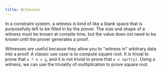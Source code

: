 ```yaml
---
title: Witnesses
---
```



In a constraint system, a witness is kind of like a blank space that is purposefully left to be filled in by the prover. The size
and shape of a witness must be known at compile time, but the value does not need to be known until the 
prover generates a proof.

Witnesses are useful because they allow you to "witness in" arbitrary data into a proof.  A classic use case is to compute square
root.  It is trivial to prove that `x * x = y`, and it is not trivial to prove that `x = sqrt(y)`.  Using a witness, we can use
the triviality of multiplication to prove square root.

```ts file=../../snippets/witnesses/witnesses.ts start=start_sqrt end=end_sqrt
```
